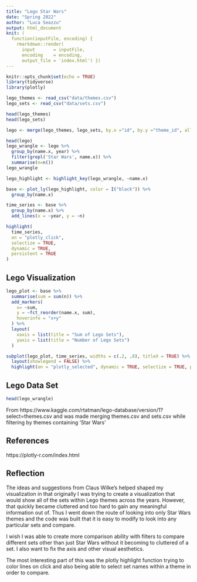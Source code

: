 ```yaml
---
title: "Lego Star Wars"
date: "Spring 2022"
author: "Luca Seazzu"
output: html_document
knit: (
  function(inputFile, encoding) { 
    rmarkdown::render( 
      input       = inputFile, 
      encoding    = encoding, 
      output_file = 'index.html') })
---
```


```r
knitr::opts_chunk$set(echo = TRUE)
library(tidyverse)
library(plotly)
```

```r
lego_themes <- read_csv("data/themes.csv")
lego_sets <- read_csv("data/sets.csv")
```

```r
head(lego_themes)
head(lego_sets)
```

```r
lego <- merge(lego_themes, lego_sets, by.x ="id", by.y ="theme_id", all.x = TRUE, all.y = FALSE)
```

```r
head(lego)
lego_wrangle <- lego %>%
  group_by(name.x, year) %>%
  filter(grepl('Star Wars', name.x)) %>%
  summarise(n=n())
lego_wrangle
```


```r
lego_highlight <- highlight_key(lego_wrangle, ~name.x)

base <- plot_ly(lego_highlight, color = I("black")) %>%
  group_by(name.x)

time_series <- base %>%
  group_by(name.x) %>%
  add_lines(x = ~year, y = ~n)

highlight(
  time_series, 
  on = "plotly_click", 
  selectize = TRUE, 
  dynamic = TRUE, 
  persistent = TRUE
)

```

## Lego Visualization

```r
lego_plot <- base %>%
  summarise(sum = sum(n)) %>%
  add_markers(
    x= ~sum, 
    y = ~fct_reorder(name.x, sum),
    hoverinfo = "x+y"
  ) %>%
  layout(
    xaxis = list(title = "Sum of Lego Sets"),
    yaxis = list(title = "Number of Lego Sets")
  ) 

subplot(lego_plot, time_series, widths = c(.2, .8), titleX = TRUE) %>%
  layout(showlegend = FALSE) %>%
  highlight(on = "plotly_selected", dynamic = TRUE, selectize = TRUE, persistent = TRUE)
```

## Lego Data Set

```r
head(lego_wrangle)
```

From https://www.kaggle.com/rtatman/lego-database/version/1?select=themes.csv and was made merging themes.csv and sets.csv while filtering by themes containing 'Star Wars'

## References

https://plotly-r.com/index.html

## Reflection

The ideas and suggestions from Claus Wilke's helped shaped my visualization in that originally I was trying to create a visualization that would show all of the sets within Lego themes across the years. However, that quickly became cluttered and too hard to gain any meaningful information out of. Thus I went down the route of looking into only Star Wars themes and the code was built that it is easy to modify to look into any particular sets and compare.

I wish I was able to create more comparison ability with filters to compare different sets other than just Star Wars without it becoming to cluttered of a set. I also want to fix the axis and other visual aesthetics.

The most interesting part of this was the plotly highlight function trying to color lines on click and also being able to select set names within a theme in order to compare.
